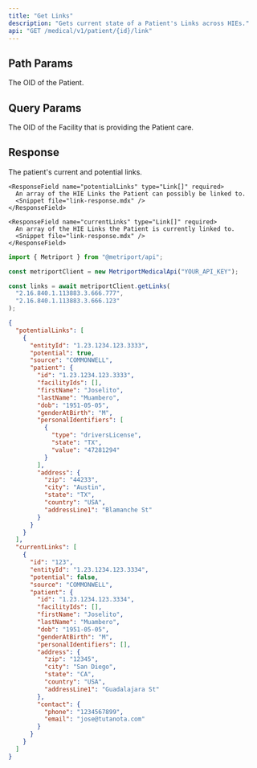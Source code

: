 ```yaml
---
title: "Get Links"
description: "Gets current state of a Patient's Links across HIEs."
api: "GET /medical/v1/patient/{id}/link"
---
```


## Path Params

<ParamField path="id" type="string" required>
  The OID of the Patient.
</ParamField>

## Query Params

<ParamField query="facilityId" type="string" required>
  The OID of the Facility that is providing the Patient care.
</ParamField>

## Response

<ResponseField type="PatientLinks" required>
  The patient's current and potential links.
  <Expandable title="properties">

    <ResponseField name="potentialLinks" type="Link[]" required>
      An array of the HIE Links the Patient can possibly be linked to.
      <Snippet file="link-response.mdx" />
    </ResponseField>

    <ResponseField name="currentLinks" type="Link[]" required>
      An array of the HIE Links the Patient is currently linked to.
      <Snippet file="link-response.mdx" />
    </ResponseField>

  </Expandable>

</ResponseField>

<ResponseExample>

```javascript Metriport SDK
import { Metriport } from "@metriport/api";

const metriportClient = new MetriportMedicalApi("YOUR_API_KEY");

const links = await metriportClient.getLinks(
  "2.16.840.1.113883.3.666.777",
  "2.16.840.1.113883.3.666.123"
);
```

</ResponseExample>

```json
{
  "potentialLinks": [
    {
      "entityId": "1.23.1234.123.3333",
      "potential": true,
      "source": "COMMONWELL",
      "patient": {
        "id": "1.23.1234.123.3333",
        "facilityIds": [],
        "firstName": "Joselito",
        "lastName": "Muambero",
        "dob": "1951-05-05",
        "genderAtBirth": "M",
        "personalIdentifiers": [
          {
            "type": "driversLicense",
            "state": "TX",
            "value": "47281294"
          }
        ],
        "address": {
          "zip": "44233",
          "city": "Austin",
          "state": "TX",
          "country": "USA",
          "addressLine1": "Blamanche St"
        }
      }
    }
  ],
  "currentLinks": [
    {
      "id": "123",
      "entityId": "1.23.1234.123.3334",
      "potential": false,
      "source": "COMMONWELL",
      "patient": {
        "id": "1.23.1234.123.3334",
        "facilityIds": [],
        "firstName": "Joselito",
        "lastName": "Muambero",
        "dob": "1951-05-05",
        "genderAtBirth": "M",
        "personalIdentifiers": [],
        "address": {
          "zip": "12345",
          "city": "San Diego",
          "state": "CA",
          "country": "USA",
          "addressLine1": "Guadalajara St"
        },
        "contact": {
          "phone": "1234567899",
          "email": "jose@tutanota.com"
        }
      }
    }
  ]
}
```
